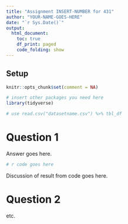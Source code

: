 ---
title: "Assignment INSERT-NUMBER for 431"
author: "YOUR-NAME-GOES-HERE"
date: "`r Sys.Date()`"
output:
  html_document:
    toc: true
    df_print: paged
    code_folding: show
---

## Setup

```{r setup, include=FALSE, message = FALSE}
knitr::opts_chunk$set(comment = NA)

# insert other packages you need here
library(tidyverse)
```

```{r get_data}
# use read.csv("datasetname.csv") %>% tbl_df 
```

# Question 1

Answer goes here.

```{r q01_name_of_chunk}
# r code goes here
```

Discussion of result from code goes here.

# Question 2

etc.
